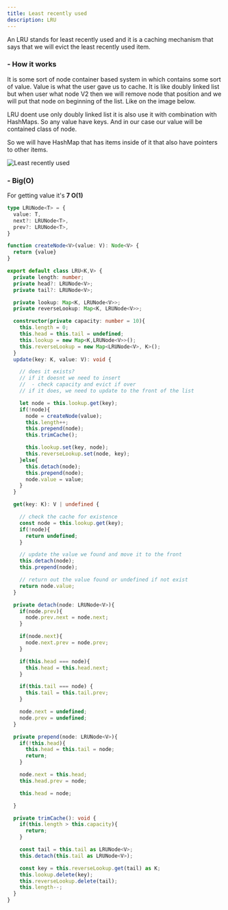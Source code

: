 ```yaml
---
title: Least recently used
description: LRU
---
```


An LRU stands for least recently used and it is a caching mechanism that says that we will evict the least recently used item.


<h3 className="text-lg font-semibold">- How it works</h3>


It is some sort of node container based system in which contains some sort of value. Value is what the user gave us to cache. It is like doubly linked list but when user what node V2 then we will remove node that position and we will put that node on beginning of the list. Like on the image below.

LRU doent use only doubly linked list it is also use it with combination with HashMaps. So any value have keys. And in our case our value will be contained class of node. 

So we will have HashMap that has items inside of it that also have pointers to other items.

<img src="/static/images/algorithms/lru.png" alt="Least recently used" className="my-6" />


<h3 className="text-lg font-semibold mt-7">- Big(O)</h3>

For getting value it's  **7 O(1)**


```ts
type LRUNode<T> = {
  value: T,
  next?: LRUNode<T>,
  prev?: LRUNode<T>,
}

function createNode<V>(value: V): Node<V> {
  return {value}
}

export default class LRU<K,V> {
  private length: number;
  private head?: LRUNode<V>;
  private tail?: LRUNode<V>;

  private lookup: Map<K, LRUNode<V>>;
  private reverseLookup: Map<K, LRUNode<V>>;

  constructor(private capacity: number = 10){
    this.length = 0;
    this.head = this.tail = undefined;
    this.lookup = new Map<K,LRUNode<V>>();
    this.reverseLookup = new Map<LRUNode<V>, K>();
  }
  update(key: K, value: V): void {

    // does it exists?
    // if it doesnt we need to insert
    //  - check capacity and evict if over
    // if it does, we need to update to the front of the list

    let node = this.lookup.get(key);
    if(!node){
      node = createNode(value);
      this.length++;
      this.prepend(node);
      this.trimCache();

      this.lookup.set(key, node);
      this.reverseLookup.set(node, key);
    }else{
      this.detach(node);
      this.prepend(node);
      node.value = value;
    }
  }

  get(key: K): V | undefined {

    // check the cache for existence
    const node = this.lookup.get(key);
    if(!node){
      return undefined;
    }

    // update the value we found and move it to the front
    this.detach(node);
    this.prepend(node);

    // return out the value found or undefined if not exist
    return node.value;
  }

  private detach(node: LRUNode<V>){
    if(node.prev){
      node.prev.next = node.next;
    }

    if(node.next){
      node.next.prev = node.prev;
    }

    if(this.head === node){
      this.head = this.head.next;
    }

    if(this.tail === node) {
      this.tail = this.tail.prev;
    }

    node.next = undefined;
    node.prev = undefined;
  }

  private prepend(node: LRUNode<V>){
    if(!this.head){
      this.head = this.tail = node;
      return;
    }

    node.next = this.head;
    this.head.prev = node;

    this.head = node;

  }

  private trimCache(): void {
    if(this.length > this.capacity){
      return;
    }

    const tail = this.tail as LRUNode<V>;
    this.detach(this.tail as LRUNode<V>);

    const key = this.reverseLookup.get(tail) as K;
    this.lookup.delete(key);
    this.reverseLookup.delete(tail);
    this.length--;
  }
}

```